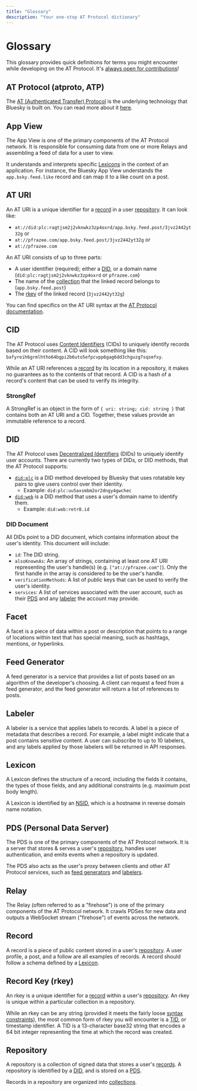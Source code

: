 ```yaml
---
title: "Glossary"
description: "Your one-stop AT Protocol dictionary"
---
```

# Glossary

This glossary provides quick definitions for terms you might encounter while developing on the AT Protocol. It's [always open for contributions](https://github.com/skyware-js/web/blob/main/src/content/guides/global/glossary.mdx)!

## AT Protocol (atproto, ATP)

The [AT (Authenticated Transfer) Protocol](https://atproto.com/) is the underlying technology that Bluesky is built on. You can read more about it [here](https://atproto.com/guides/overview).

## App View

The App View is one of the primary components of the AT Protocol network. It is responsible for consuming data from one or more Relays and assembling a feed of data for a user to view.

It understands and interprets specific [Lexicons](#lexicon) in the context of an application. For instance, the Bluesky App View understands the `app.bsky.feed.like` record and can map it to a like count on a post.

## AT URI

An AT URI is a unique identifier for a [record](#record) in a user [repository](#repository). It can look like:

- `at://did:plc:ragtjsm2j2vknwkz3zp4oxrd/app.bsky.feed.post/3jvz2442yt32g`
or
- `at://pfrazee.com/app.bsky.feed.post/3jvz2442yt32g`
or
- `at://pfrazee.com`

An AT URI consists of up to three parts:

- A user identifier (required); either a [DID](#did), or a domain name (`did:plc:ragtjsm2j2vknwkz3zp4oxrd` or `pfrazee.com`)
- The name of the [collection](#lexicon) that the linked record belongs to (`app.bsky.feed.post`)
- The [rkey](#record-key-rkey) of the linked record (`3jvz2442yt32g`)

You can find specifics on the AT URI syntax at the [AT Protocol documentation](https://atproto.com/specs/at-uri-scheme).

## CID

The AT Protocol uses [Content Identifiers](https://atproto.com/specs/data-model#link-and-cid-formats/) (CIDs) to uniquely identify records based on their content. A CID will look something like this: `bafyreih6grmlhtho64bgpi2b6uto5efpcvpp6gag6dd3chguzg7sqsmfxy`.

While an AT URI references a [record](#record) by its location in a repository, it makes no guarantees as to the contents of that record. A CID is a hash of a record's content that can be used to verify its integrity.

### StrongRef

A StrongRef is an object in the form of `{ uri: string; cid: string }` that contains both an AT URI and a CID. Together, these values provide an immutable reference to a record.

## DID

The AT Protocol uses [Decentralized Identifiers](https://atproto.com/specs/did#at-protocol-dids) (DIDs) to uniquely identify user accounts. There are currently two types of DIDs, or DID methods, that the AT Protocol supports:

- [`did:plc`](https://github.com/did-method-plc/did-method-plc) is a DID method developed by Bluesky that uses rotatable key pairs to give users control over their identity.
    - Example: `did:plc:uu5axsmbm2or2dngy4gwchec`
- [`did:web`](https://w3c-ccg.github.io/did-method-web/) is a DID method that uses a user's domain name to identify them.
    - Example: `did:web:retr0.id`

### DID Document

All DIDs point to a DID document, which contains information about the user's identity. This document will include:
- `id`: The DID string.
- `alsoKnownAs`: An array of strings, containing at least one AT URI representing the user's handle(s) (e.g. `["at://pfrazee.com"]`). Only the first handle in the array is considered to be the user's handle.
- `verificationMethods`: A list of public keys that can be used to verify the user's identity.
- `services`: A list of services associated with the user account, such as their [PDS](#pds-personal-data-server) and any [labeler](#labeler) the account may provide.

## Facet

A facet is a piece of data within a post or description that points to a range of locations within text that has special meaning, such as hashtags, mentions, or hyperlinks.

## Feed Generator

A feed generator is a service that provides a list of posts based on an algorithm of the developer's choosing. A client can request a feed from a feed generator, and the feed generator will return a list of references to posts.

## Labeler

A labeler is a service that applies labels to records. A label is a piece of metadata that describes a record. For example, a label might indicate that a post contains sensitive content. A user can subscribe to up to 10 labelers, and any labels applied by those labelers will be returned in API responses.

## Lexicon

A Lexicon defines the structure of a record, including the fields it contains, the types of those fields, and any additional constraints (e.g. maximum post body length).

A Lexicon is identified by an [NSID](https://atproto.com/specs/nsid), which is a hostname in reverse domain name notation.

## PDS (Personal Data Server)

The PDS is one of the primary components of the AT Protocol network. It is a server that stores & serves a user's [repository](#repository), handles user authentication, and emits events when a repository is updated.

The PDS also acts as the user's proxy between clients and other AT Protocol services, such as [feed generators](#feed-generator) and [labelers](#labeler).

## Relay

The Relay (often referred to as a "firehose") is one of the primary components of the AT Protocol network. It crawls PDSes for new data and outputs a WebSocket stream ("firehose") of events across the network.

## Record

A record is a piece of public content stored in a user's [repository](#repository). A user profile, a post, and a follow are all examples of records. A record should follow a schema defined by a [Lexicon](#lexicon).

## Record Key (rkey)

An rkey is a unique identifier for a [record](#record) within a user's [repository](#repository). An rkey is unique within a particular collection in a repository.

While an rkey can be any string (provided it meets the fairly loose [syntax constraints](https://atproto.com/specs/record-key#record-key-syntax)), the most common form of rkey you will encounter is a [TID](https://atproto.com/specs/record-key#record-key-type-tid), or timestamp identifier. A TID is a 13-character base32 string that encodes a 64 bit integer representing the time at which the record was created.

## Repository

A repository is a collection of signed data that stores a user's [records](#record). A repository is identified by a [DID](#did), and is stored on a [PDS](#pds-personal-data-server).

Records in a repository are organized into [collections](#lexicon).
